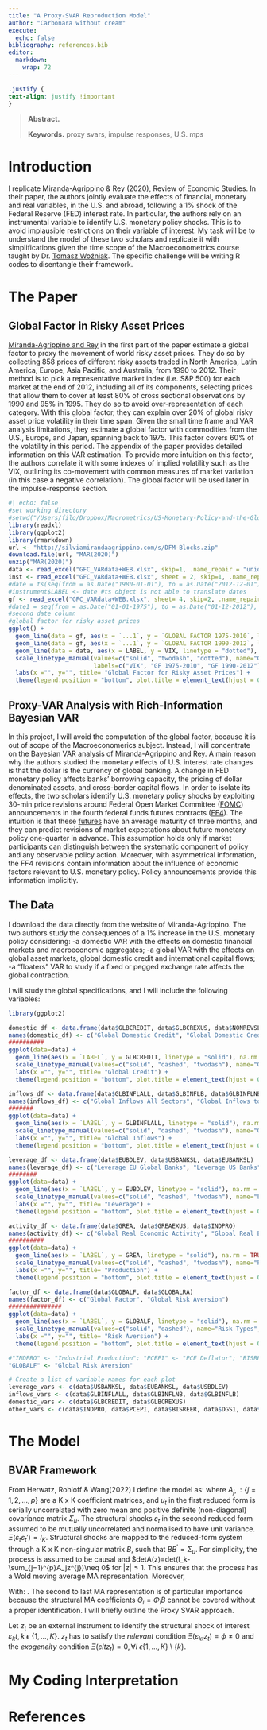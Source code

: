 ```yaml
---
title: "A Proxy-SVAR Reproduction Model"
author: "Carbonara without cream"
execute:
  echo: false
bibliography: references.bib
editor: 
  markdown: 
    wrap: 72
---
```


```css
.justify {
text-align: justify !important
}
```

::: justify
> **Abstract.**
>
> **Keywords.** proxy svars, impulse responses, U.S. mps

# Introduction

I replicate Miranda-Agrippino & Rey (2020), Review of Economic Studies.
In their paper, the authors jointly evaluate the effects of financial,
monetary and real variables, in the U.S. and abroad, following a 1%
shock of the Federal Reserve (FED) interest rate. In particular, the
authors rely on an instrumental variable to identify U.S. monetary
policy shocks. This is to avoid implausible restrictions on their
variable of interest. My task will be to understand the model of these
two scholars and replicate it with simplifications given the time scope
of the Macroeconometrics course taught by Dr. [Tomasz
Woźniak](https://findanexpert.unimelb.edu.au/profile/426516-tomasz-wozniak).
The specific challenge will be writing R codes to disentangle their
framework.

# The Paper

## Global Factor in Risky Asset Prices

[Miranda-Agrippino and
Rey](http://helenerey.eu/Content/_Documents/MirandaAgrippinoRey_REStud_Final.pdf)
in the first part of the paper estimate a global factor to proxy the
movement of world risky asset prices. They do so by collecting 858
prices of different risky assets traded in North America, Latin America,
Europe, Asia Pacific, and Australia, from 1990 to 2012. Their method is
to pick a representative market index (i.e. S&P 500) for each market at
the end of 2012, including all of its components, selecting prices that
allow them to cover at least 80% of cross sectional observations by 1990
and 95% in 1995. They do so to avoid over-representation of each
category. With this global factor, they can explain over 20% of global
risky asset price volatility in their time span. Given the small time
frame and VAR analysis limitations, they estimate a global factor with
commodities from the U.S., Europe, and Japan, spanning back to 1975.
This factor covers 60% of the volatility in this period. The appendix of
the paper provides detailed information on this VAR estimation. To
provide more intuition on this factor, the authors correlate it with
some indexes of implied volatility such as the VIX, outlining its
co-movement with common measures of market variation (in this case a
negative correlation). The global factor will be used later in the
impulse-response section.

```r
#| echo: false
#set working directory 
#setwd("/Users/filo/Dropbox/Macrometrics/US-Monetary-Policy-and-the-Global-Financial-Cycle-Replication")
library(readxl)
library(ggplot2)
library(rmarkdown)
url <- "http://silviamirandaagrippino.com/s/DFM-Blocks.zip"
download.file(url, "MAR(2020)")
unzip("MAR(2020)")
data <- read_excel("GFC_VARdata+WEB.xlsx", skip=1, .name_repair = "unique_quiet")
inst <- read_excel("GFC_VARdata+WEB.xlsx", sheet = 2, skip=1, .name_repair = "unique_quiet")
#date = ts(seq(from = as.Date("1980-01-01"), to = as.Date("2012-12-01"), by = 'month'))
#instrument$LABEL <- date #ts object is not able to translate dates
gf <- read_excel("GFC_VARdata+WEB.xlsx", sheet= 4, skip=2, .name_repair = "unique_quiet", na = "blank")
#date1 = seq(from = as.Date("01-01-1975"), to = as.Date("01-12-2012"), by = 'month')
#second date column
#global factor for risky asset prices
ggplot() + 
  geom_line(data = gf, aes(x = `...1`, y = `GLOBAL FACTOR 1975-2010`, linetype = "solid"), color ="blue", na.rm = TRUE) + 
  geom_line(data = gf, aes(x = `...1`, y = `GLOBAL FACTOR 1990-2012`, linetype = "twodash"), color="blue4", na.rm = TRUE) +
  geom_line(data = data, aes(x = LABEL, y = VIX, linetype = "dotted"), color="black", na.rm = TRUE) +
  scale_linetype_manual(values=c("solid", "twodash", "dotted"), name="Global Factors", 
                        labels=c("VIX", "GF 1975-2010", "GF 1990-2012")) +
  labs(x ="", y="", title= "Global Factor for Risky Asset Prices") +
  theme(legend.position = "bottom", plot.title = element_text(hjust = 0.5))

```

## Proxy-VAR Analysis with Rich-Information Bayesian VAR

In this project, I will avoid the computation of the global factor,
because it is out of scope of the Macroeconomerics subject. Instead, I
will concentrate on the Bayesian VAR analysis of Miranda-Agrippino and
Rey. A main reason why the authors studied the monetary effects of U.S.
interest rate changes is that the dollar is the currency of global
banking. A change in FED monetary policy affects banks' borrowing
capacity, the pricing of dollar denominated assets, and cross-border
capital flows. In order to isolate its effects, the two scholars
identify U.S. monetary policy shocks by exploiting 30-min price
revisions around Federal Open Market Committee
([FOMC](https://www.federalreserve.gov/monetarypolicy/fomc.htm))
announcements in the fourth federal funds futures contracts
([FF4](https://www.investopedia.com/terms/f/fed-funds-futures.asp)). The
intuition is that these
[futures](https://www.investopedia.com/terms/f/futures.asp) have an
average maturity of three months, and they can predict revisions of
market expectations about future monetary policy one-quarter in advance.
This assumption holds only if market participants can distinguish
between the systematic component of policy and any observable policy
action. Moreover, with asymmetrical information, the FF4 revisions
contain information about the influence of economic factors relevant to
U.S. monetary policy. Policy announcements provide this information
implicitly.

## The Data

I download the data directly from the website of Miranda-Agrippino. The
two authors study the consequences of a 1% increase in the U.S. monetary
policy considering: -a domestic VAR with the effects on domestic
financial markets and macroeconomic aggregates; -a global VAR with the
effects on global asset markets, global domestic credit and
international capital flows; -a "floaters" VAR to study if a fixed or
pegged exchange rate affects the global contraction.

I will study the global specifications, and I will include the following
variables:

```r
library(ggplot2)

domestic_df <- data.frame(data$GLBCREDIT, data$GLBCREXUS, data$NONREVSL)
names(domestic_df) <- c("Global Domestic Credit", "Global Domestic Credit Ex US", "US Total Non-revolving Credit")
##########
ggplot(data=data) + 
  geom_line(aes(x = `LABEL`, y = GLBCREDIT, linetype = "solid"), na.rm = TRUE, color = "blue") + geom_line(aes(x = `LABEL`, y = GLBCREXUS, linetype = "dashed"), na.rm = TRUE, color = "black") + geom_line(aes(x = `LABEL`, y = NONREVSL, linetype = "twodash"), na.rm = TRUE, color = "grey") +
  scale_linetype_manual(values=c("solid", "dashed", "twodash"), name="Global Credit Types", labels=c("Global Domestic Credit Ex US", "Global Domestic Credit", "US Total Non-revolving Credit"), guide = guide_legend(override.aes = list(color = c("blue", "black", "grey")))) +
  labs(x ="", y="", title= "Global Credit") +
  theme(legend.position = "bottom", plot.title = element_text(hjust = 0.5, size = 5), axis.text = element_text(size = 3))

inflows_df <- data.frame(data$GLBINFLALL, data$GLBINFLB, data$GLBINFLNB)
names(inflows_df) <- c("Global Inflows All Sectors", "Global Inflows to Banks", "Global Inflows to Non-Banks")
#######
ggplot(data=data) + 
  geom_line(aes(x = `LABEL`, y = GLBINFLALL, linetype = "solid"), na.rm = TRUE, color = "blue") + geom_line(aes(x = `LABEL`, y = GLBINFLB, linetype = "dashed"), na.rm = TRUE, color = "black") + geom_line(aes(x = `LABEL`, y = GLBINFLNB, linetype = "twodash"), na.rm = TRUE, color = "grey") +
  scale_linetype_manual(values=c("solid", "dashed", "twodash"), name="Global Inflow Types", labels=c("Global Inflows to Banks", "Global Inflows All Sectors", "Global Inflows to Non-Banks"), guide = guide_legend(override.aes = list(color = c("blue", "black", "grey")))) +
  labs(x ="", y="", title= "Global Inflows") +
  theme(legend.position = "bottom", plot.title = element_text(hjust = 0.5))

leverage_df <- data.frame(data$EUBDLEV, data$USBANKSL, data$EUBANKSL)
names(leverage_df) <- c("Leverage EU Global Banks", "Leverage US Banks", "Leverage EU Banks")
########
ggplot(data=data) + 
  geom_line(aes(x = `LABEL`, y = EUBDLEV, linetype = "solid"), na.rm = TRUE, color = "blue") + geom_line(aes(x = `LABEL`, y = USBANKSL, linetype = "dashed"), na.rm = TRUE, color = "black") + geom_line(aes(x = `LABEL`, y = EUBANKSL, linetype = "twodash"), na.rm = TRUE, color = "grey") +
  scale_linetype_manual(values=c("solid", "dashed", "twodash"), name="Leverage Types", labels=c("Leverage US Banks", "Leverage EU Global Banks", "Leverage EU Banks"), guide = guide_legend(override.aes = list(color = c("blue", "black", "grey")))) +
  labs(x ="", y="", title= "Leverage") +
  theme(legend.position = "bottom", plot.title = element_text(hjust = 0.5))

activity_df <- data.frame(data$GREA, data$GREAEXUS, data$INDPRO)
names(activity_df) <- c("Global Real Economic Activity", "Global Real Economic Activity Ex US", "Industrial Production")
##########
ggplot(data=data) + 
  geom_line(aes(x = `LABEL`, y = GREA, linetype = "solid"), na.rm = TRUE, color = "blue") + geom_line(aes(x = `LABEL`, y = GREAEXUS, linetype = "dashed"), na.rm = TRUE, color = "black") + geom_line(aes(x = `LABEL`, y = INDPRO, linetype = "twodash"), na.rm = TRUE, color = "grey") +
  scale_linetype_manual(values=c("solid", "dashed", "twodash"), name="Production Types", labels=c("Global Real Economic Activity Ex US", "Global Real Economic Activity", "Industrial Production"), guide = guide_legend(override.aes = list(color = c("black", "blue", "grey")))) +
  labs(x ="", y="", title= "Production") +
  theme(legend.position = "bottom", plot.title = element_text(hjust = 0.5))

factor_df <- data.frame(data$GLOBALF, data$GLOBALRA)
names(factor_df) <- c("Global Factor", "Global Risk Aversion")
###############
ggplot(data=data) + 
  geom_line(aes(x = `LABEL`, y = GLOBALF, linetype = "solid"), na.rm = TRUE, color = "blue") + geom_line(aes(x = `LABEL`, y = GLOBALRA, linetype = "dashed"), na.rm = TRUE, color = "black") +
  scale_linetype_manual(values=c("solid", "dashed"), name="Risk Types", labels=c("Global Risk Aversion", "Global Factor"), guide = guide_legend(override.aes = list(color = c("black", "blue")))) +
  labs(x ="", y="", title= "Risk Aversion") +
  theme(legend.position = "bottom", plot.title = element_text(hjust = 0.5))
```

```r
#"INDPRO" <- "Industrial Production"; "PCEPI" <- "PCE Deflator"; "BISREER" <- "BIS Real EER";  "DGS1" <- "1Y Treasury Rate"; "GLOBALRA" <- "Global Risk Aversion"; "EUBDLEV" <- "Leverage EU Global Banks"; "USBANKSL" <- "Leverage US Banks"; "EUBANKSL" <- "Leverage EU Banks"; "GLBINFLALL" <- "Global Inflows All Sectors"; "GLBINFLB" <- "Global Inflows to Banks"; "GLBINFLB" <- "Global Inflows to Non-Banks"; "GLBCREDIT" <- "Global Domestic Credit"; "GLBCREXUS" <- "Global Domestic Credit Ex US"; "GREA" <- "Global Real Economic Activity"; "GREAEXUS" <- "Global Real Economic Activity Ex US"; "NONREVSL" <- "US Total Non-revolving Credit"; 
"GLOBALF" <- "Global Risk Aversion"

# Create a list of variable names for each plot
leverage_vars <- c(data$USBANKSL, data$EUBANKSL, data$USBDLEV)
inflows_vars <- c(data$GLBINFLALL, data$GLBINFLNB, data$GLBINFLB)
domestic_vars <- c(data$GLBCREDIT, data$GLBCREXUS)
other_vars <- c(data$INDPRO, data$PCEPI, data$BISREER, data$DGS1, data$GLOBALRA, data$EUBDLEV, data$GREA, data$GREAEXUS, data$NONREVSL)
```

# The Model

## BVAR Framework

From Herwatz, Rohloff & Wang(2022) I define the model as:
\begin{gather} \label{eq:solve}
y_t=\gamma+A_1y_{t-1}+\dots+A_py_{t-p}+u_t \\
y_t=\gamma+A_1y_{t-1}+\dots+A_py_{t-p}+B\varepsilon_t,&\:\:\:\:\: t={1,
\dots ,T} \end{gather} where $A_j, : \left \{j=1,2,\dots,p\right \}$ are
a K x K coefficient matrices, and $u_t$ in the first reduced form is
serially uncorrelated with zero mean and positive definite
(non-diagonal) covariance matrix $\Sigma_u.$ The structural shocks
$\varepsilon_t$ in the second reduced form assumed to be mutually
uncorrelated and normalised to have unit variance.
$\Xi\left(\varepsilon_t \varepsilon_t' \right)=I_K$. Structural shocks
are mapped to the reduced-form system through a K x K non-singular
matrix $B$, such that $BB^{'}=\Sigma_u$. For simplicity, the process is
assumed to be causal and $detA(z)=det(I_k-\sum_{j=1}^{p}A_jz^{j})\neq 0$
for $\left| z \right|\le 1$. This ensures that the process has a Wold
moving average MA representation. Moreover,

```{=tex}
\begin{align*}
y_t=\mu+\sum_{i=0}^{\infty}\Phi_iu_{t-i}=\mu+\sum_{i=0}^{\infty}\Phi_iB\varepsilon_{t-i}=
\mu+\sum_{i=0}^{\infty}\Theta_i\varepsilon_{t-i}.
\end{align*}
```
With: \begin{gather}
\mu=A(1)^{-1}\nu, ::: \Phi_0=I_K, \ \Phi_i=\sum_{j=1}^{i}A_j\Phi_{i-j}, ::: A_j=0 :for: j>p
\end{gather}. The second to last MA representation is of particular
importance because the structural MA coefficients $\Theta_i=\Phi_iB$
cannot be covered without a proper identification. I will briefly
outline the Proxy SVAR approach.

Let $z_t$ be an external instrument to identify the structural shock of interest
$\varepsilon_kt, k\:\epsilon \: \left \{1,\dots, K\right \}$. $z_t$ has to satisfy the *relevant* condition $\Xi(\varepsilon_{kt}z_t)=\phi \neq 0$ and the *exogeneity* condition $\Xi(\varepsilon{lt}z_t)=0, \forall l\:\epsilon\left \{1,\dots, K\right \}\setminus\left \{k\right \}$.

# My Coding Interpretation

# References
:::
